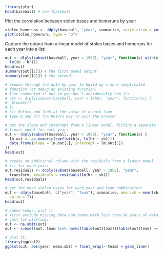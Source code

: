 ```r
library(plyr)
head(baseball) # see ?baseball
```

Plot the correlation between stolen bases and homeruns by year:

```r
stolen_homeruns <- ddply(baseball, "year", summarize, correlation = cor(sb, hr))
plot(stolen_homeruns, type = "o")
```

Capture the output from a linear model of stolen bases and homeruns
for each year into a list:

```r
out <- dlply(subset(baseball, year > 1950), "year", function(x) with(x, 
  lm(sb ~ hr)))
head(out)
summary(out[[1]]) # the first model output
summary(out[[2]]) # the second...

# browse through the data by year to build up a more complicated
# function (or debug an existing function)
# I've commented it out so you don't accidentally run it:
# out <- dlply(subset(baseball, year > 1950), "year", function(x) {
#  browser()
# })
# hit Return and look at the value of x each time
# type Q and hit the Return key to quit the browser

# get the slope and intercept from a linear model, fitting a separate
# linear model for each year:
out <- ddply(subset(baseball, year > 1950), "year", function(x) {
  lm.out <- as.numeric(coef(with(x, lm(hr ~ sb))))
  data.frame(slope = lm.out[2], intercept = lm.out[1])
})
head(out)

# create an additional column with the residuals from a linear model
# fit for each year:
out.residuals <- ddply(subset(baseball, year > 1950), "year", 
  transform, residuals = residuals(lm(hr ~ sb)))
head(out.residuals)

# get the mean stolen bases for each year and team combination:
out <- ddply(baseball, c("year", "team"), summarise, mean.sb = mean(sb, 
  na.rm = T))
head(out)

# Added bonus: plot it
# first exclude missing data and teams with less than 50 years of data 
# just for plotting:
out <- na.omit(out)
out <- subset(out, team %in% names(table(out$team))[table(out$team) >= 50])

# plot it:
library(ggplot2)
ggplot(out, aes(year, mean.sb)) + facet_wrap(~ team) + geom_line()
```
